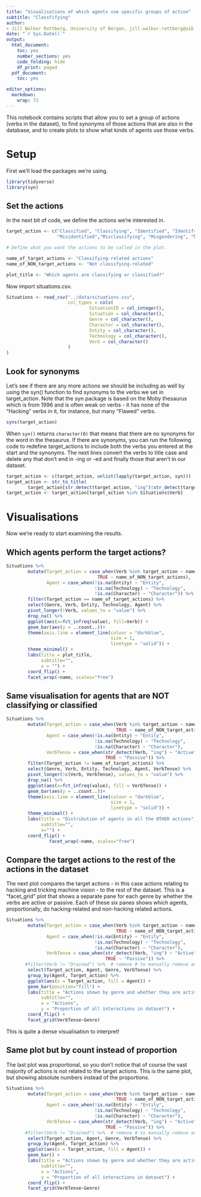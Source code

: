 ```yaml
---
title: "Visualisations of which agents use specific groups of action"
subtitle: "Classfifying"
author:
- Jill Walker Rettberg, University of Bergen, jill.walker.rettberg@uib.no
date: "`r Sys.Date()`"
output:
  html_document:
    toc: yes
    number_sections: yes
    code_folding: hide
    df_print: paged
  pdf_document:
    toc: yes

editor_options:
  markdown:
    wrap: 72
---
```


This notebook contains scripts that allow you to set a group of actions
(verbs in the dataset), to find synonyms of those actions that are also
in the database, and to create plots to show what kinds of agents use
those verbs.

# Setup

First we'll load the packages we're using.

```r
library(tidyverse)
library(syn)
```

## Set the actions 

In the next bit of code, we define the actions we're interested in.

```r

target_action <- c("Classified", "Classifying", "Identified", "Identifying", 
                   "Misidentified","Misclassifying", "Misgendering", "Misgendered")

# Define what you want the actions to be called in the plot.

name_of_target_actions <- "Classifying-related actions"
name_of_NON_target_actions <- "Not classifying-related"

plot_title <- "Which agents are classifying or classified?"

```

Now import situations.csv.

```r
Situations <- read_csv("../data/situations.csv",
                       col_types = cols(
                               SituationID = col_integer(),
                               Situation = col_character(), 
                               Genre = col_character(),
                               Character = col_character(),
                               Entity = col_character(),
                               Technology = col_character(),
                               Verb = col_character()
                       )
)
```

## Look for synonyms

Let's see if there are any more actions we should be including as well
by using the syn() function to find synonyms to the verbs we set in
target_action. Note that the syn package is based on the Moby thesaurus
which is from 1996 and is often weak on verbs - it has none of the
"Hacking" verbs in it, for instance, but many "Flawed" verbs.

```r
syns(target_action)

```

When `syn()` returns `character(0)` that means that there are no
synonyms for the word in the thesaurus. If there are synonyms, you can
run the following code to redefine target_actions to include both the
verbs you entered at the start and the synonyms. The next lines convert
the verbs to title case and delete any that don't end in -ing or -ed and
finally those that aren't in our dataset.

```r

target_action <- c(target_action, unlist(lapply(target_action, syn)))
target_action <- str_to_title(
        target_action[str_detect(target_action, "ing")|str_detect(target_action, "ed")])
target_action <- target_action[target_action %in% Situations$Verb]
```

# Visualisations

Now we're ready to start examining the results.

## Which agents perform the target actions?

```r

Situations %>% 
        mutate(Target_action = case_when(Verb %in% target_action ~ name_of_target_actions,
                                  TRUE ~ name_of_NON_target_actions),
               Agent = case_when(!is.na(Entity) ~ "Entity",
                                 !is.na(Technology) ~ "Technology",
                                 !is.na(Character) ~ "Character")) %>% 
        filter(Target_action == name_of_target_actions) %>% 
        select(Genre, Verb, Entity, Technology, Agent) %>% 
        pivot_longer(!Verb, values_to = "value") %>%
        drop_na() %>% 
        ggplot(aes(x=fct_infreq(value), fill=Verb)) +
        geom_bar(aes(y = ..count..))+
        theme(axis.line = element_line(colour = "darkblue", 
                                       size = 1, 
                                       linetype = "solid")) +
        theme_minimal() +
        labs(title = plot_title,
             subtitle="",
             x = "") +
        coord_flip() +
        facet_wrap(~name, scales="free") 
```

## Same visualisation for agents that are NOT classifying or classified

```r

Situations %>% 
        mutate(Target_action = case_when(Verb %in% target_action ~ name_of_target_actions,
                                         TRUE ~ name_of_NON_target_actions),
               Agent = case_when(!is.na(Entity) ~ "Entity",
                                 !is.na(Technology) ~ "Technology",
                                 !is.na(Character) ~ "Character"),
               VerbTense = case_when(str_detect(Verb, "ing") ~ "Active",
                                     TRUE ~ "Passive")) %>% 
        filter(Target_action != name_of_target_actions) %>% 
        select(Genre, Verb, Entity, Technology, Agent, VerbTense) %>% 
        pivot_longer(!c(Verb, VerbTense), values_to = "value") %>%
        drop_na() %>% 
        ggplot(aes(x=fct_infreq(value), fill = VerbTense)) +
        geom_bar(aes(y = ..count..))+
        theme(axis.line = element_line(colour = "darkblue", 
                                       size = 1, 
                                       linetype = "solid")) +
        theme_minimal() +
        labs(title = "Distribution of agents in all the OTHER actions",
             subtitle="",
             x="") +
        coord_flip() +
                facet_wrap(~name, scales="free") 
```

## Compare the target actions to the rest of the actions in the dataset

The next plot compares the target actions - in this case actions
relating to hacking and tricking machine vision - to the rest of the
dataset. This is a "facet_grid" plot that shows a separate pane for each
genre by whether the verbs are active or passive. Each of these six
panes shows which agents, proportionally, do hacking-related and
non-hacking related actions.

```r

Situations %>% 
        mutate(Target_action = case_when(Verb %in% target_action ~ name_of_target_actions,
                                         TRUE ~ name_of_NON_target_actions),
               Agent = case_when(!is.na(Entity) ~ "Entity",
                                 !is.na(Technology) ~ "Technology",
                                 !is.na(Character) ~ "Character"),
               VerbTense = case_when(str_detect(Verb, "ing") ~ "Active",
                                     TRUE ~ "Passive")) %>% 
       #filter(Verb != "Drained") %>%  # remove # to manually remove any verbs that seem wrong
        select(Target_action, Agent, Genre, VerbTense) %>% 
        group_by(Agent, Target_action) %>% 
        ggplot(aes(x = Target_action, fill = Agent)) +
        geom_bar(position="fill") +
        labs(title = "Actions shown by genre and whether they are active (-ing) or passive (-ed)",
             subtitle="",
             x = "Actions",
             y = "Proportion of all interactions in dataset") +
        coord_flip() +
        facet_grid(VerbTense~Genre)

```

This is quite a dense visualisation to interpret!

## Same plot but by count instead of proportion

The last plot was proportional, so you don't notice that of course the
vast majority of actions is not related to the target actions. This is
the same plot, but showing absolute numbers instead of the proportions.

```r

Situations %>% 
        mutate(Target_action = case_when(Verb %in% target_action ~ name_of_target_actions,
                                         TRUE ~ name_of_NON_target_actions),
               Agent = case_when(!is.na(Entity) ~ "Entity",
                                 !is.na(Technology) ~ "Technology",
                                 !is.na(Character) ~ "Character"),
               VerbTense = case_when(str_detect(Verb, "ing") ~ "Active",
                                     TRUE ~ "Passive")) %>% 
       #filter(Verb != "Drained") %>%  # remove # to manually remove any verbs that seem wrong
        select(Target_action, Agent, Genre, VerbTense) %>% 
        group_by(Agent, Target_action) %>% 
        ggplot(aes(x = Target_action, fill = Agent)) +
        geom_bar() +
        labs(title = "Actions shown by genre and whether they are active (-ing) or passive (-ed)",
             subtitle="",
             x = "Actions",
             y = "Proportion of all interactions in dataset") +
        coord_flip() +
        facet_grid(VerbTense~Genre)

```
